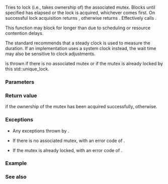 {{cpp/thread/unique_lock/title|try_lock_for}}
{{cpp/thread/unique_lock/navbar}}
{{dcl begin}}
{{dcl|since=c++11|1=
template&lt; class Rep, class Period &gt;
bool try_lock_for( const std::chrono::duration&lt;Rep, Period&gt;&amp; timeout_duration );
}}
{{dcl end}}

Tries to lock (i.e., takes ownership of) the associated mutex. Blocks until specified {{c|timeout_duration}} has elapsed or the lock is acquired, whichever comes first. On successful lock acquisition returns {{c|true}}, otherwise returns {{c|false}}. Effectively calls {{c|mutex()-&gt;try_lock_for(timeout_duration)}}.

This function may block for longer than {{c|timeout_duration}} due to scheduling or resource contention delays. 

The standard recommends that a steady clock is used to measure the duration. If an implementation uses a system clock instead, the wait time may also be sensitive to clock adjustments.

{{lc|std::system_error}} is thrown if there is no associated mutex or if the mutex is already locked by this std::unique_lock.

===Parameters===
{{par begin}}
{{par|timeout_duration|maximum duration to block for}}
{{par end}}

===Return value===
{{c|true}} if the ownership of the mutex has been acquired successfully, {{c|false}} otherwise.

===Exceptions===
* Any exceptions thrown by {{c|mutex()-&gt;try_lock_for(timeout_duration)}}.

* If there is no associated mutex, {{lc|std::system_error}} with an error code of {{lc|std::errc::operation_not_permitted}}.

* If the mutex is already locked, {{lc|std::system_error}} with an error code of {{lc|std::errc::resource_deadlock_would_occur}}.

===Example===
{{example}}

===See also===
{{dsc begin}}
{{dsc inc|cpp/thread/unique_lock/dsc lock}}
{{dsc inc|cpp/thread/unique_lock/dsc try_lock}}
{{dsc inc|cpp/thread/shared_lock/dsc try_lock_for}}
{{dsc inc|cpp/thread/unique_lock/dsc try_lock_until}}
{{dsc inc|cpp/thread/unique_lock/dsc unlock}}
{{dsc end}}

{{langlinks|de|es|fr|it|ja|pt|ru|zh}}